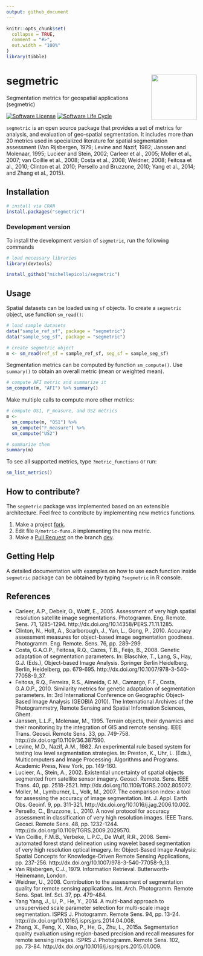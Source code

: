 ```yaml
---
output: github_document
---
```


<!-- README.md is generated from README.Rmd. Please edit that file -->


```r
knitr::opts_chunk$set(
  collapse = TRUE,
  comment = "#>",
  out.width = "100%"
)
library(tibble)
```

# segmetric <img src="inst/extdata/img/logo.png" align="right" width="120"/>

Segmentation metrics for geospatial applications (segmetric) 

<!-- badges: start -->

[![Software
License](https://img.shields.io/badge/license-MIT-green)](https://github.com/brazil-data-cube/rstac/blob/master/LICENSE)
[![Software Life
Cycle](https://img.shields.io/badge/lifecycle-stable-brightgreen.svg)](https://lifecycle.r-lib.org/articles/stages.html)
<!-- badges: end -->

`segmetric` is an open source package that provides a set of metrics for analysis, and evaluation of geo-spatial segmentation. It includes more than 20 metrics used in specialized literature for spatial segmentation assessment (Van Rijsbergen, 1979; Levine and Nazif, 1982; Janssen and Molenaar, 1995; Lucieer and Stein, 2002; Carleer et al., 2005; Moller et al., 2007; van Coillie et al., 2008; Costa et al., 2008; Weidner, 2008; Feitosa et al., 2010; Clinton et al. 2010; Persello and Bruzzone, 2010; Yang et al., 2014; and Zhang et al., 2015).

## Installation

``` r
# install via CRAN 
install.packages("segmetric")
```

### Development version

To install the development version of `segmetric`, run the following
commands

``` r
# load necessary libraries
library(devtools)

install_github("michellepicoli/segmetric")
```

## Usage

Spatial datasets can be loaded using `sf` objects.
To create a `segmetric` object, use function `sm_read()`: 

```r
# load sample datasets
data("sample_ref_sf", package = "segmetric")
data("sample_seg_sf", package = "segmetric")

# create segmetric object
m <- sm_read(ref_sf = sample_ref_sf, seg_sf = sample_seg_sf)
```

Segmentation metrics can be computed by function `sm_compute()`.
Use `summary()` to obtain an overall metric (mean or weighted mean).

```r
# compute AFI metric and summarize it
sm_compute(m, "AFI") %>% summary()

```

Make multiple calls to compute more other metrics:

```r
# compute OS1, F_measure, and US2 metrics
m <- 
  sm_compute(m, "OS1") %>%
  sm_compute("F_measure") %>%
  sm_compute("US2")

# summarize them
summary(m)
```

To see all supported metrics, type `?metric_functions` or run:

```r
sm_list_metrics()
```


## How to contribute?

The `segmetric` package was implemented based on an extensible architecture.
Feel free to contribute by implementing new metrics functions.

1.  Make a project
    [fork](https://docs.github.com/en/github/getting-started-with-github/fork-a-repo).
2.  Edit file `R/metric-funs.R` implementing the new metric.
3.  Make a [Pull
    Request](https://docs.github.com/en/github/collaborating-with-issues-and-pull-requests/creating-a-pull-request)
    on the branch [dev](https://github.com/michellepicoli/segmetric/tree/dev).
    
## Getting Help

A detailed documentation with examples on how to use each function inside 
`segmetric` package can be obtained by typing `?segmetric` in R console.

## References

- Carleer, A.P., Debeir, O., Wolff, E., 2005. Assessment of very high spatial resolution satellite image segmentations. Photogramm. Eng. Remote. Sens. 71, 1285-1294. http://dx.doi.org/10.14358/PERS.71.11.1285.
- Clinton, N., Holt, A., Scarborough, J., Yan, L., Gong, P., 2010. Accuracy assessment measures for object-based image segmentation goodness. Photogramm. Eng. Remote. Sens. 76, pp. 289-299.
- Costa, G.A.O.P., Feitosa, R.Q., Cazes, T.B., Feijo, B., 2008. Genetic adaptation of segmentation parameters. In: Blaschke, T., Lang, S., Hay, G.J. (Eds.), Object-based Image Analysis. Springer Berlin Heidelberg, Berlin, Heidelberg, pp. 679-695. http://dx.doi.org/10.1007/978-3-540-77058-9_37.
- Feitosa, R.Q., Ferreira, R.S., Almeida, C.M., Camargo, F.F., Costa, G.A.O.P., 2010. Similarity metrics for genetic adaptation of segmentation parameters. In: 3rd International Conference on Geographic Object-Based Image Analysis (GEOBIA 2010). The International Archives of the Photogrammetry, Remote Sensing and Spatial Information Sciences, Ghent.
- Janssen, L.L.F., Molenaar, M., 1995. Terrain objects, their dynamics and their monitoring by the integration of GIS and remote sensing. IEEE Trans. Geosci. Remote Sens. 33, pp. 749-758. http://dx.doi.org/10.1109/36.387590.
- Levine, M.D., Nazif, A.M., 1982. An experimental rule based system for testing low level segmentation strategies. In: Preston, K., Uhr, L. (Eds.), Multicomputers and Image Processing: Algorithms and Programs. Academic Press, New York, pp. 149-160.
- Lucieer, A., Stein, A., 2002. Existential uncertainty of spatial objects segmented from satellite sensor imagery. Geosci. Remote. Sens. IEEE Trans. 40, pp. 2518-2521. http://dx.doi.org/10.1109/TGRS.2002.805072.
- Moller, M., Lymburner, L., Volk, M., 2007. The comparison index: a tool for assessing the accuracy of image segmentation. Int. J. Appl. Earth Obs. Geoinf. 9, pp. 311-321. http://dx.doi.org/10.1016/j.jag.2006.10.002.
- Persello, C., Bruzzone, L., 2010. A novel protocol for accuracy assessment in classification of very high resolution images. IEEE Trans. Geosci. Remote Sens. 48, pp. 1232-1244. http://dx.doi.org/10.1109/TGRS.2009.2029570.
- Van Coillie, F.M.B., Verbeke, L.P.C., De Wulf, R.R., 2008. Semi-automated forest stand delineation using wavelet based segmentation of very high resolution optical imagery. In: Object-Based Image Analysis: Spatial Concepts for Knowledge-Driven Remote Sensing Applications, pp. 237-256. http://dx.doi.org/10.1007/978-3-540-77058-9_13.
- Van Rijsbergen, C.J., 1979. Information Retrieval. Butterworth-Heinemann, London.
- Weidner, U., 2008. Contribution to the assessment of segmentation quality for remote sensing applications. Int. Arch. Photogramm. Remote Sens. Spat. Inf. Sci. 37, pp. 479-484.
- Yang Yang, J., Li, P., He, Y., 2014. A multi-band approach to unsupervised scale parameter selection for multi-scale image segmentation. ISPRS J. Photogramm. Remote Sens. 94, pp. 13-24. http://dx.doi.org/10.1016/j.isprsjprs.2014.04.008.
- Zhang, X., Feng, X., Xiao, P., He, G., Zhu, L., 2015a. Segmentation quality evaluation using region-based precision and recall measures for remote sensing images. ISPRS J. Photogramm. Remote Sens. 102, pp. 73-84. http://dx.doi.org/10.1016/j.isprsjprs.2015.01.009.
